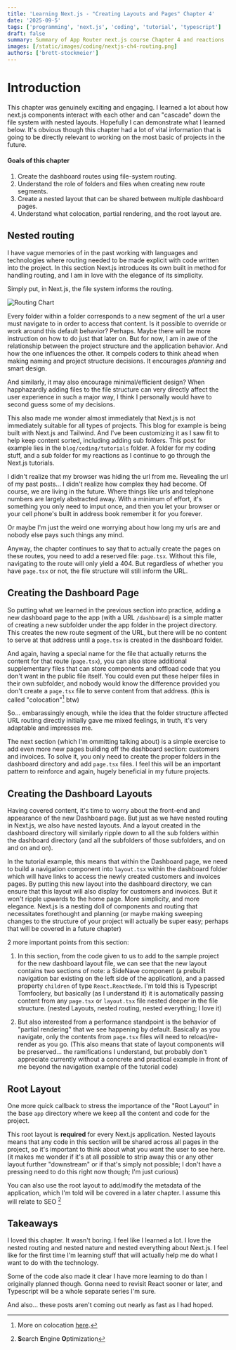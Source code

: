 ```yaml
---
title: 'Learning Next.js - "Creating Layouts and Pages" Chapter 4'
date: '2025-09-5'
tags: ['programming', 'next.js', 'coding', 'tutorial', 'typescript']
draft: false
summary: Summary of App Router next.js course Chapter 4 and reactions
images: [/static/images/coding/nextjs-ch4-routing.png]
authors: ['brett-stockmeier']
---
```


# Introduction
This chapter was genuinely exciting and engaging. I learned a lot about how next.js components interact with each other and can "cascade" down the file system with nested layouts. Hopefully I can demonstrate what I learned below. It's obvious though this chapter had a lot of vital information that is going to be directly relevant to working on the most basic of projects in the future.

#### Goals of this chapter
1. Create the dashboard routes using file-system routing.
1. Understand the role of folders and files when creating new route segments.
1. Create a nested layout that can be shared between multiple dashboard pages.
1. Understand what colocation, partial rendering, and the root layout are.
 

## Nested routing
I have vague memories of in the past working with languages and technologies where routing needed to be made explicit with code written into the project. In this section Next.js introduces its own built in method for handling routing, and I am in love with the elegance of its simplicity.

Simply put, in Next.js, the file system informs the routing.

![Routing Chart](/static/images/coding/nextjs-ch4-routing.png)

Every folder within a folder corresponds to a new segment of the url a user must navigate to in order to access that content. Is it possible to override or work around this default behavior? Perhaps. Maybe there will be more instruction on how to do just that later on. But for now, I am in awe of the relationship between the project structure and the application behavior. And how the one influences the other. It compels coders to think ahead when making naming and project structure decisions. It encourages *planning* and smart design.

And similarly, it may also encourage minimal/efficient design? When happhazardly adding files to the file structure can very directly affect the user experience in such a major way, I think I personally would have to second guess some of my decisions.

This also made me wonder almost immediately that Next.js is not immediately suitable for all types of projects. This blog for example is being built with Next.js and Tailwind. And I've been customizing it as I saw fit to help keep content sorted, including adding sub folders. This post for example lies in the `blog/coding/tutorials` folder. A folder for my coding stuff, and a sub folder for my reactions as I continue to go through the Next.js tutorials.

I didn't realize that my browser was hiding the url from me. Revealing the url of my past posts... I didn't realize how complex they had become. Of course, we are living in the future. Where things like urls and telephone numbers are largely abstracted away. With a minimum of effort, it's something you only need to imput once, and then you let your browser or your cell phone's built in address book remember it for you forever.

Or maybe I'm just the weird one worrying about how long my urls are and nobody else pays such things any mind.

Anyway, the chapter continues to say that to actually create the pages on these routes, you need to add a reserved file: `page.tsx`. Without this file, navigating to the route will only yield a 404. But regardless of whether you have `page.tsx` or not, the file structure will still inform the URL.

## Creating the Dashboard Page
So putting what we learned in the previous section into practice, adding a new dashboard page to the app (with a URL `/dashboard`) is a simple matter of creating a new subfolder under the app folder in the project directory. This creates the new route segment of the URL, but there will be no content to serve at that address until a `page.tsx` is created in the dashboard folder.

And again, having a special name for the file that actually returns the content for that route (`page.tsx`), you can also store additional supplementary files that can store components and offload code that you don't want in the public file itself. You could even put these helper files in their own subfolder, and nobody would know the difference provided you don't create a `page.tsx` file to serve content from that address. (this is called "colocation"[^1] btw)

So... embarassingly enough, while the idea that the folder structure affected URL routing directly initially gave me mixed feelings, in truth, it's very adaptable and impresses me.

The next section (which I'm ommitting talking about) is a simple exercise to add even more new pages building off the dashboard section: customers and invoices. To solve it, you only need to create the proper folders in the dashboard directory and add `page.tsx` files. I feel this will be an important pattern to reinforce and again, hugely beneficial in my future projects.

[^1]: More on colocation [here](https://nextjs.org/docs/app/getting-started/project-structure#colocation).

## Creating the Dashboard Layouts
Having covered content, it's time to worry about the front-end and appearance of the new Dashboard page. But just as we have nested routing in Next.js, we also have nested layouts. And a layout created in the dashboard directory will similarly ripple down to all the sub folders within the dashboard directory (and all the subfolders of those subfolders, and on and on and on).

In the tutorial example, this means that within the Dashboard page, we need to build a navigation component into `layout.tsx` within the dashboard folder which will have links to access the newly created customers and invoices pages. By putting this new layout into the dashboard directory, we can ensure that this layout will also display for customers and invoices. But it won't ripple upwards to the home page. More simplicity, and more elegance. Next.js is a nesting doll of components and routing that necessitates forethought and planning (or maybe making sweeping changes to the structure of your project will actually be super easy; perhaps that will be covered in a future chapter)

2 more important points from this section:
1. In this section, from the code given to us to add to the sample project for the new dashboard layout file, we can see that the new layout contains two sections of note: a SideNave component (a prebuilt navigation bar existing on the left side of the application), and a passed property `children` of type `React.ReactNode`. I'm told this is Typescript Tomfoolery, but basically (as I understand it) it is automatically passing content from any `page.tsx` or `layout.tsx` file nested deeper in the file structure. (nested Layouts, nested routing, nested everything; I love it)

2. But also interested from a performance standpoint is the behavior of "partial rendering" that we see happening by default. Basically as you navigate, only the contents from `page.tsx` files will need to reload/re-render as you go. (This also means that state of layout components will be preserved... the ramifications I understand, but probably don't appreciate currently without a concrete and practical example in front of me beyond the navigation example of the tutorial code)

## Root Layout

One more quick callback to stress the importance of the "Root Layout" in the base `app` directory where we keep all the content and code for the project.

This root layout is **required** for every Next.js application. Nested layouts means that any code in this section will be shared across all pages in the project, so it's important to think about what you want the user to see here. (it makes me wonder if it's at all possible to strip away this or any other layout further "downstream" or if that's simply not possible; I don't have a pressing need to do this right now though; I'm just curious)

You can also use the root layout to add/modify the metadata of the application, which I'm told will be covered in a later chapter. I assume this will relate to SEO [^2]

[^2]: **S**earch **E**ngine **O**ptimization

## Takeaways

I loved this chapter. It wasn't boring. I feel like I learned a lot. I love the nested routing and nested nature and nested everything about Next.js. I feel like for the first time I'm learning stuff that will actually help me do what I want to do with the technology.

Some of the code also made it clear I have more learning to do than I originally planned though. Gonna need to revisit React sooner or later, and Typescript will be a whole separate series I'm sure.

And also... these posts aren't coming out nearly as fast as I had hoped.